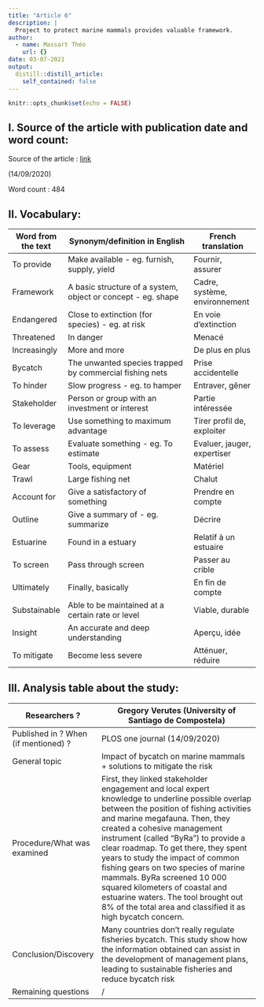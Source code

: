 ```yaml
---
title: "Article 6"
description: |
  Project to protect marine mammals provides valuable framework.
author:
  - name: Massart Théo
    url: {}
date: 03-07-2021
output:
  distill::distill_article:
    self_contained: false
---
```


```r
knitr::opts_chunk$set(echo = FALSE)
```

## I. Source of the article with publication date and word count:

Source of the article : [link](https://phys.org/news/2020-09-marine-mammals-valuable-framework.html)

(14/09/2020)

Word count : 484

## II. Vocabulary:

| Word from the text | Synonym/definition in English                                | French translation            |
| ------------------ | ------------------------------------------------------------ | ----------------------------- |
| To provide         | Make available - eg. furnish, supply, yield                  | Fournir, assurer              |
| Framework          | A basic structure of a system, object or concept - eg. shape | Cadre, système, environnement |
| Endangered         | Close to extinction (for species) - eg. at risk              | En voie d'extinction          |
| Threatened         | In danger                                                    | Menacé                        |
| Increasingly       | More and more                                                | De plus en plus               |
| Bycatch            | The unwanted species trapped by commercial fishing nets      | Prise accidentelle            |
| To hinder          | Slow progress - eg. to hamper                                | Entraver, gêner               |
| Stakeholder        | Person or group with an investment or interest               | Partie intéressée             |
| To leverage        | Use something to maximum advantage                           | Tirer profil de, exploiter    |
| To assess          | Evaluate something - eg. To estimate                         | Evaluer, jauger, expertiser   |
| Gear               | Tools, equipment                                             | Matériel                      |
| Trawl              | Large fishing net                                            | Chalut                        |
| Account for        | Give a satisfactory of something                             | Prendre en compte             |
| Outline            | Give a summary of - eg. summarize                            | Décrire                       |
| Estuarine          | Found in a estuary                                           | Relatif à un estuaire         |
| To screen          | Pass through screen                                          | Passer au crible              |
| Ultimately         | Finally, basically                                           | En fin de compte              |
| Substainable       | Able to be maintained at a certain rate or level             | Viable, durable               |
| Insight            | An accurate and deep understanding                           | Aperçu, idée                  |
| To mitigate        | Become less severe                                           | Atténuer, réduire             |


## III. Analysis table about the study:

| Researchers ?                        | Gregory Verutes (University of Santiago de Compostela)                                                                                                                                                                                                                                                                                                                                                                                                                                                                                            |
| ------------------------------------ | ------------------------------------------------------------------------------------------------------------------------------------------------------------------------------------------------------------------------------------------------------------------------------------------------------------------------------------------------------------------------------------------------------------------------------------------------------------------------------------------------------------------------------------------------- |
| Published in ? When (if mentioned) ? | PLOS one journal (14/09/2020)                                                                                                                                                                                                                                                                                                                                                                                                                                                                                                                     |
| General topic                        | Impact of bycatch on marine mammals + solutions to mitigate the risk                                                                                                                                                                                                                                                                                                                                                                                                                                                                              |
| Procedure/What was examined          | First, they linked stakeholder engagement and local expert knowledge to underline possible overlap between the position of fishing activities and marine megafauna. Then, they created a cohesive management instrument (called "ByRa") to provide a clear roadmap.  To get there, they spent years to study the impact of common fishing gears on two species of marine mammals. ByRa screened 10 000 squared kilometers of coastal and estuarine waters. The tool brought out 8% of the total area and classified it as high bycatch concern.   |
| Conclusion/Discovery                 | Many countries don't really regulate fisheries bycatch. This study show how the information obtained can assist in the development of management plans, leading to sustainable fisheries and reduce bycatch risk                                                                                                                                                                                                                                                                                                                                  |
| Remaining questions                  | /                                                                                                                                                                                                                                                                                                                                                                                                                                                                                                                                                 |





